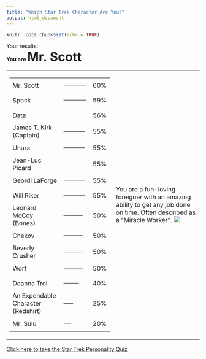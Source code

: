 ```yaml
---
title: "Which Star Trek Character Are You?"
output: html_document
---
```


```r
knitr::opts_chunk$set(echo = TRUE)
```

Your results:<BR><B>You are <FONT SIZE=6>Mr. Scott</FONT></B>
<TABLE><TR><TD><TABLE><TR><TD>Mr. Scott</TD>
<TD><HR ALIGN=LEFT NOSHADE SIZE=4 WIDTH=60></TD><TD> 60%</TD>
</TR><TR><TD>Spock</TD>
<TD><HR ALIGN=LEFT NOSHADE SIZE=4 WIDTH=59></TD><TD> 59%</TD>
</TR><TR><TD>Data</TD>
<TD><HR ALIGN=LEFT NOSHADE SIZE=4 WIDTH=56></TD><TD> 56%</TD>
</TR><TR><TD>James T. Kirk (Captain)</TD>
<TD><HR ALIGN=LEFT NOSHADE SIZE=4 WIDTH=55></TD><TD> 55%</TD>
</TR><TR><TD>Uhura</TD>
<TD><HR ALIGN=LEFT NOSHADE SIZE=4 WIDTH=55></TD><TD> 55%</TD>
</TR><TR><TD>Jean-Luc Picard</TD>
<TD><HR ALIGN=LEFT NOSHADE SIZE=4 WIDTH=55></TD><TD> 55%</TD>
</TR><TR><TD>Geordi LaForge</TD>
<TD><HR ALIGN=LEFT NOSHADE SIZE=4 WIDTH=55></TD><TD> 55%</TD>
</TR><TR><TD>Will Riker</TD>
<TD><HR ALIGN=LEFT NOSHADE SIZE=4 WIDTH=55></TD><TD> 55%</TD>
</TR><TR><TD>Leonard McCoy (Bones)</TD>
<TD><HR ALIGN=LEFT NOSHADE SIZE=4 WIDTH=50></TD><TD> 50%</TD>
</TR><TR><TD>Chekov</TD>
<TD><HR ALIGN=LEFT NOSHADE SIZE=4 WIDTH=50></TD><TD> 50%</TD>
</TR><TR><TD>Beverly Crusher</TD>
<TD><HR ALIGN=LEFT NOSHADE SIZE=4 WIDTH=50></TD><TD> 50%</TD>
</TR><TR><TD>Worf</TD>
<TD><HR ALIGN=LEFT NOSHADE SIZE=4 WIDTH=50></TD><TD> 50%</TD>
</TR><TR><TD>Deanna Troi</TD>
<TD><HR ALIGN=LEFT NOSHADE SIZE=4 WIDTH=40></TD><TD> 40%</TD>
</TR><TR><TD>An Expendable Character (Redshirt)</TD>
<TD><HR ALIGN=LEFT NOSHADE SIZE=4 WIDTH=25></TD><TD> 25%</TD>
</TR><TR><TD>Mr. Sulu</TD>
<TD><HR ALIGN=LEFT NOSHADE SIZE=4 WIDTH=20></TD><TD> 20%</TD>
</TR></TABLE></TD>
<TD>You are a fun-loving foreigner with an amazing ability to get any job done on time. Often described as a "Miracle Worker". 
<IMG SRC="http://www.seabreezecomputers.com/startrek/pics/new/scotty.jpg"></TD>
</TR></TABLE><A HREF="http://www.seabreezecomputers.com/startrek">
Click here to take the Star Trek Personality Quiz</A><BR>
